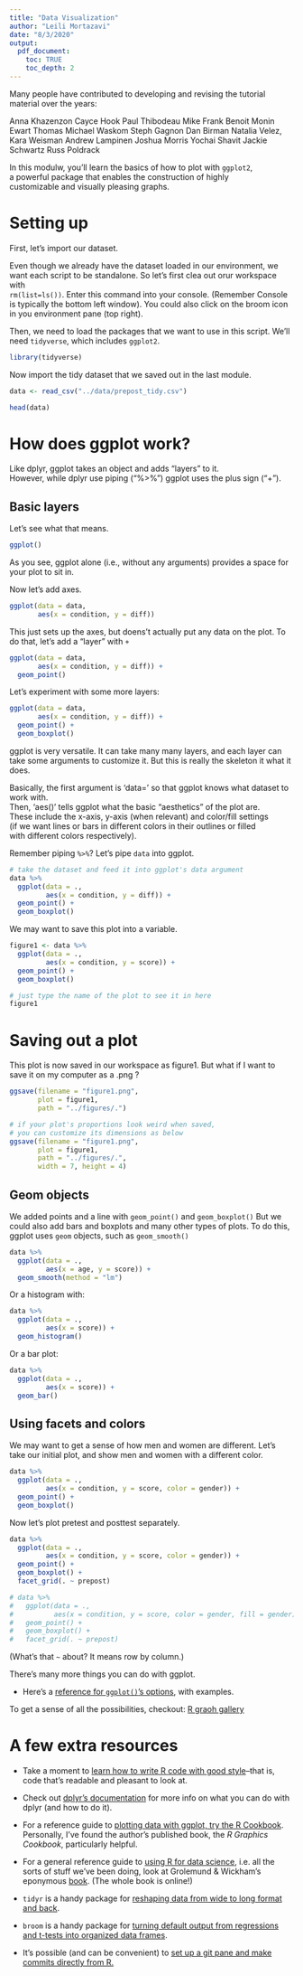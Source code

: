 ```yaml
---
title: "Data Visualization"
author: "Leili Mortazavi"
date: "8/3/2020"
output: 
  pdf_document:
    toc: TRUE
    toc_depth: 2
---
```



\newpage

Many people have contributed to developing and revising the tutorial material over the years: 

Anna Khazenzon 
Cayce Hook
Paul Thibodeau
Mike Frank
Benoit Monin
Ewart Thomas
Michael Waskom
Steph Gagnon 
Dan Birman
Natalia Velez,
Kara Weisman
Andrew Lampinen
Joshua Morris
Yochai Shavit
Jackie Schwartz
Russ Poldrack

\newpage


In this modulw, you'll learn the basics of how to plot with `ggplot2`,  
a powerful package that enables the construction of highly   
customizable and visually pleasing graphs. 


# Setting up

First, let's import our dataset.

Even though we already have the dataset loaded in our environment,
we want each script to be standalone.
So let's first clea out orur workspace with   
`rm(list=ls())`. Enter this command into your console.
(Remember Console is typically the bottom left window).
You could also click on the broom icon in you environment pane (top right).

Then, we need to load the packages that we want to use in this script.
We'll need `tidyverse`, which includes `ggplot2`.

```r
library(tidyverse)
```

Now import the tidy dataset that we saved out in the last module.

```r
data <- read_csv("../data/prepost_tidy.csv")
```

```r
head(data)
```


# How does ggplot work?

Like dplyr, ggplot takes an object and adds "layers" to it.   
However, while dplyr use piping ("%>%") ggplot uses the plus sign ("+"). 

## Basic layers

Let's see what that means.

```r
ggplot()
```

As you see, ggplot alone (i.e., without any arguments)
provides a space for your plot to sit in.

Now let's add axes.

```r
ggplot(data = data,
       aes(x = condition, y = diff))
```
This just sets up the axes, but doens't actually put any data on the plot.
To do that, let's add a "layer" with `+`

```r
ggplot(data = data,
       aes(x = condition, y = diff)) +
  geom_point()
```

Let's experiment with some more layers:

```r
ggplot(data = data,
       aes(x = condition, y = diff)) +
  geom_point() +
  geom_boxplot()
```

ggplot is very versatile. It can take many many layers, 
and each layer can take some arguments to customize it.
But this is really the skeleton it what it does.

Basically, the first argument is 'data=' so that ggplot knows what 
dataset to work with.  
Then, 'aes()' tells ggplot what the basic "aesthetics" of the plot are.   
These include the x-axis, y-axis (when relevant) and color/fill settings   
(if we want lines or bars in different colors in their outlines or filled   
with different colors respectively).

Remember piping `%>%`?
Let's pipe `data` into ggplot. 

```r
# take the dataset and feed it into ggplot's data argument
data %>% 
  ggplot(data = ., 
         aes(x = condition, y = diff)) +
  geom_point() +
  geom_boxplot()
```

We may want to save this plot into a variable.

```r
figure1 <- data %>% 
  ggplot(data = ., 
         aes(x = condition, y = score)) +
  geom_point() +
  geom_boxplot()

# just type the name of the plot to see it in here
figure1
```

# Saving out a plot

This plot is now saved in our workspace as figure1. 
But what if I want to save it on my computer as a .png ?

```r
ggsave(filename = "figure1.png",
       plot = figure1,
       path = "../figures/.")

# if your plot's proportions look weird when saved,
# you can customize its dimensions as below
ggsave(filename = "figure1.png",
       plot = figure1,
       path = "../figures/.",
       width = 7, height = 4)
```

## Geom objects 

We added points and a line with `geom_point()` and `geom_boxplot()`
But we could also add bars and boxplots and many other types of plots.
To do this, ggplot uses `geom` objects, such as `geom_smooth()`

```r
data %>% 
  ggplot(data = ., 
         aes(x = age, y = score)) +
  geom_smooth(method = "lm")
```

Or a histogram with:

```r
data %>% 
  ggplot(data = ., 
         aes(x = score)) +
  geom_histogram()
```

Or a bar plot:

```r
data %>% 
  ggplot(data = ., 
         aes(x = score)) +
  geom_bar()
```


## Using facets and colors

We may want to get a sense of how men and women are different. 
Let's take our initial plot, and show men and women with a different color.

```r
data %>% 
  ggplot(data = ., 
         aes(x = condition, y = score, color = gender)) +
  geom_point() +
  geom_boxplot()
```


Now let's plot pretest and posttest separately.

```r
data %>% 
  ggplot(data = ., 
         aes(x = condition, y = score, color = gender)) +
  geom_point() +
  geom_boxplot() +
  facet_grid(. ~ prepost)

# data %>% 
#   ggplot(data = ., 
#          aes(x = condition, y = score, color = gender, fill = gender)) +
#   geom_point() +
#   geom_boxplot() +
#   facet_grid(. ~ prepost)
```

(What's that `~` about? It means row by column.)


There's many more things you can do with ggplot.

* Here's a [reference for `ggplot()`'s options](https://ggplot2.tidyverse.org/), 
with examples. 

To get a sense of all the possibilities, checkout: [R graoh gallery](https://www.r-graph-gallery.com/)

# A few extra resources 

* Take a moment to [learn how to write R code with good style](http://adv-r.had.co.nz/Style.html)--that is, code that's readable and pleasant to look at.

* Check out [dplyr's documentation](https://cran.rstudio.com/web/packages/dplyr/vignettes/introduction.html) for more info on what you can do with dplyr (and how to do it).

* For a reference guide to [plotting data with ggplot, try the R Cookbook](http://www.cookbook-r.com/Graphs/). Personally, I've found the author's published book, the _R Graphics Cookbook_, particularly helpful.  


* For a general reference guide to [using R for data science](http://r4ds.had.co.nz/index.html), i.e. all the sorts of stuff we've been doing, look at Grolemund & Wickham's eponymous [book](http://r4ds.had.co.nz/index.html). (The whole book is online!) 

* `tidyr` is a handy package for [reshaping data from wide to long format and back](https://blog.rstudio.org/2014/07/22/introducing-tidyr/).

* `broom` is a handy package for [turning default output from regressions and t-tests into organized data frames](https://github.com/dgrtwo/broom).

* It's possible (and can be convenient) to [set up a git pane and make commits directly from R.](http://happygitwithr.com/) 

